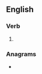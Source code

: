 ==English==

===Verb===
{{head|en|verb form}}

# {{present participle of|en|rouge|nocat=1}}

===Anagrams===
* {{anagrams|en|a=gginoru|roguing}}
